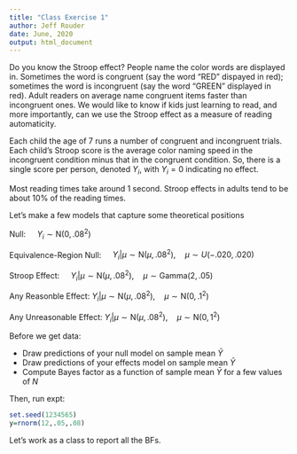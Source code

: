 ```yaml
---
title: "Class Exercise 1"
author: Jeff Rouder
date: June, 2020
output: html_document
---
```



Do you know the Stroop effect?  People name the color words are displayed in.  Sometimes the word is congruent (say the word "RED" dispayed in red); sometimes the word is incongruent (say the word "GREEN" displayed in red).  Adult readers on average name congruent items faster than incongruent ones.  We would like to know if kids just learning to read, and more importantly, can we use the Stroop effect as a measure of reading automaticity.

Each child the age of 7 runs a number of congruent and incongruent trials.  Each child's Stroop score is the average color naming speed in the incongruent condition minus that in the congruent condition.  So, there is a single score per person, denoted $Y_i$, with $Y_i=0$ indicating no effect.  

Most reading times take around 1 second.  Stroop effects in adults tend to be about 10\% of the reading times.

Let's make a few models that capture some theoretical positions

Null: $\quad Y_i\sim \mbox{N}(0,.08^2)$

Equivalence-Region Null: $\quad Y_i|\mu \sim \mbox{N}(\mu,.08^2), \quad \mu \sim U(-.020,.020)$

Stroop Effect: $\quad Y_i|\mu \sim \mbox{N}(\mu,.08^2),\quad \mu \sim \mbox{Gamma}(2,.05)$

Any Reasonble Effect: $Y_i|\mu\sim \mbox{N}(\mu,.08^2),\quad \mu \sim \mbox{N}(0,.1^2)$

Any Unreasonable Effect: $Y_i|\mu\sim \mbox{N}(\mu,.08^2),\quad \mu \sim \mbox{N}(0,1^2)$


Before we get data:

- Draw predictions of your null model on sample mean $\bar{Y}$
- Draw predictions of your effects model on sample mean $\bar{Y}$
- Compute Bayes factor as a function of sample mean $\bar{Y}$ for a few values of $N$


Then, run expt:
```r
set.seed(1234565)
y=rnorm(12,.05,.08)
```

Let's work as a class to report all the BFs. 




